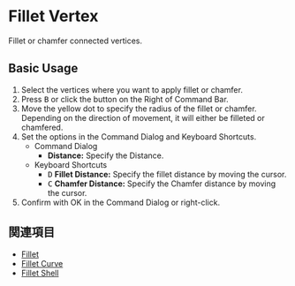 
# Fillet Vertex

<Reference shortcut="B" command="Fillet Vertex" button="Right of Command Bar" />

Fillet or chamfer connected vertices.

## Basic Usage

1. Select the vertices where you want to apply fillet or chamfer.
2. Press <kbd>B</kbd> or click the button <ButtonIcon type="button-fillet" /> on the Right of Command Bar.
3. Move the yellow dot to specify the radius of the fillet or chamfer. Depending on the direction of movement, it will either be filleted or chamfered.
4. Set the options in the Command Dialog and Keyboard Shortcuts.
   - <Kst>Command Dialog</Kst>
      - **Distance:** Specify the Distance.
   - <Kst>Keyboard Shortcuts</Kst>
      - <kbd>D</kbd> **Fillet Distance:** Specify the fillet distance by moving the cursor.
      - <kbd>C</kbd> **Chamfer Distance:** Specify the Chamfer distance by moving the cursor.
5. Confirm with OK in the Command Dialog or right-click.

<VideoPlayer fileName="fillet"/>

## 関連項目
- [Fillet](fillet)
- [Fillet Curve](fillet-curve)
- [Fillet Shell](/solid/fillet-shell)